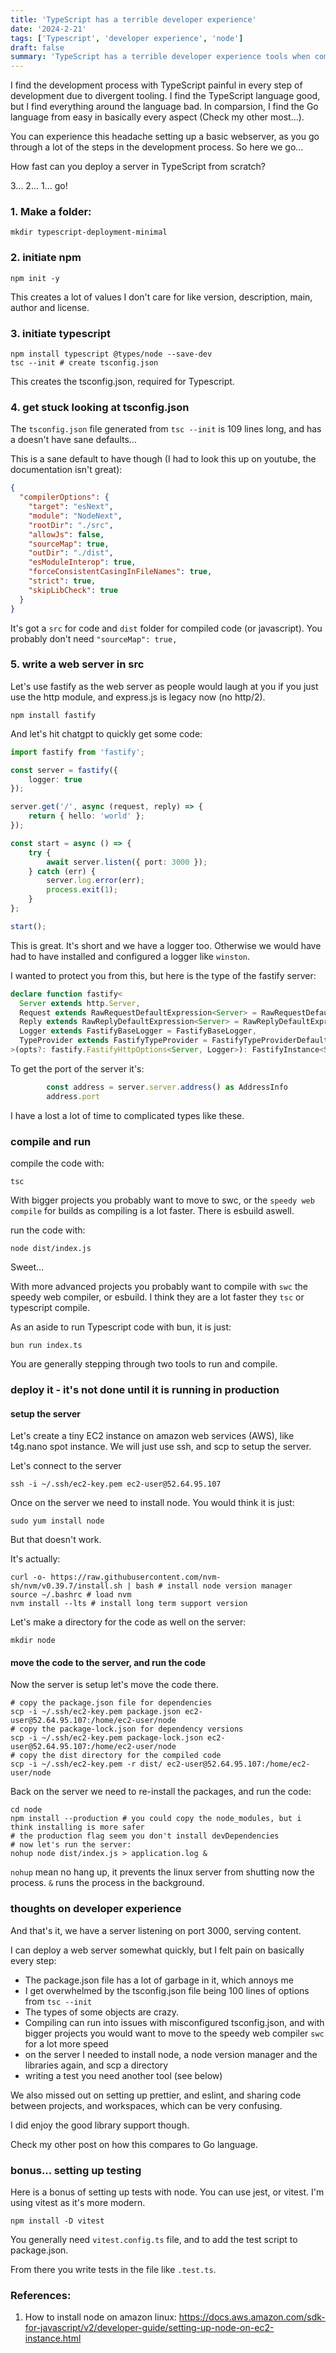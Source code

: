 ```yaml
---
title: 'TypeScript has a terrible developer experience'
date: '2024-2-21'
tags: ['Typescript', 'developer experience', 'node']
draft: false
summary: 'TypeScript has a terrible developer experience tools when compared to go'
---
```


I find the development process with TypeScript painful in every step of development due to divergent tooling. I find the TypeScript language good, but I find everything around the language bad. In comparsion, I find the Go language from easy in basically every aspect (Check my other most...).

You can experience this headache setting up a basic webserver, as you go through a lot of the steps in the development process. So here we go...

How fast can you deploy a server in TypeScript from scratch?

3... 2... 1... go!

### 1. Make a folder:

```
mkdir typescript-deployment-minimal
```

### 2. initiate npm

```shell
npm init -y
```

This creates a lot of values I don't care for like version, description, main, author and license.

### 3. initiate typescript

```shell
npm install typescript @types/node --save-dev
tsc --init # create tsconfig.json
```

This creates the tsconfig.json, required for Typescript.

### 4. get stuck looking at tsconfig.json

The `tsconfig.json` file generated from `tsc --init` is 109 lines long, and has a doesn't have sane defaults...

This is a sane default to have though (I had to look this up on youtube, the documentation isn't great):

```json
{
  "compilerOptions": {
    "target": "esNext",
    "module": "NodeNext",
    "rootDir": "./src",
    "allowJs": false,
    "sourceMap": true,
    "outDir": "./dist",
    "esModuleInterop": true,
    "forceConsistentCasingInFileNames": true,
    "strict": true,
    "skipLibCheck": true
  }
}
```

It's got a `src` for code and `dist` folder for compiled code (or javascript). You probably don't need `"sourceMap": true,`

### 5. write a web server in src

Let's use fastify as the web server as people would laugh at you if you just use the http module, and express.js is legacy now (no http/2).

```shell
npm install fastify
```

And let's hit chatgpt to quickly get some code:

```Typescript
import fastify from 'fastify';

const server = fastify({
    logger: true
});

server.get('/', async (request, reply) => {
    return { hello: 'world' };
});

const start = async () => {
    try {
        await server.listen({ port: 3000 });
    } catch (err) {
        server.log.error(err);
        process.exit(1);
    }
};

start();

```

This is great. It's short and we have a logger too. Otherwise we would have had to have installed and configured a logger like `winston`.

I wanted to protect you from this, but here is the type of the fastify server:

```Typescript
declare function fastify<
  Server extends http.Server,
  Request extends RawRequestDefaultExpression<Server> = RawRequestDefaultExpression<Server>,
  Reply extends RawReplyDefaultExpression<Server> = RawReplyDefaultExpression<Server>,
  Logger extends FastifyBaseLogger = FastifyBaseLogger,
  TypeProvider extends FastifyTypeProvider = FastifyTypeProviderDefault,
>(opts?: fastify.FastifyHttpOptions<Server, Logger>): FastifyInstance<Server, Request, Reply, Logger, TypeProvider> & PromiseLike<FastifyInstance<Server, Request, Reply, Logger, TypeProvider>>
```

To get the port of the server it's:

```Typescript
        const address = server.server.address() as AddressInfo
        address.port
```

I have a lost a lot of time to complicated types like these.

### compile and run

compile the code with:

```shell
tsc
```

With bigger projects you probably want to move to swc, or the `speedy web compile` for builds as compiling is a lot faster. There is esbuild aswell.

run the code with:

```shell
node dist/index.js
```

Sweet...

With more advanced projects you probably want to compile with `swc` the speedy web compiler, or esbuild. I think they are a lot faster they `tsc` or typescript compile.

As an aside to run Typescript code with bun, it is just:

```shell
bun run index.ts
```

You are generally stepping through two tools to run and compile.

### deploy it - it's not done until it is running in production

#### setup the server

Let's create a tiny EC2 instance on amazon web services (AWS), like t4g.nano spot instance. We will just use ssh, and scp to setup the server.

Let's connect to the server

```shell
ssh -i ~/.ssh/ec2-key.pem ec2-user@52.64.95.107
```

Once on the server we need to install node. You would think it is just:

```shell
sudo yum install node
```

But that doesn't work.

It's actually:

```shell
curl -o- https://raw.githubusercontent.com/nvm-sh/nvm/v0.39.7/install.sh | bash # install node version manager
source ~/.bashrc # load nvm
nvm install --lts # install long term support version
```

Let's make a directory for the code as well on the server:

```shell
mkdir node
```

#### move the code to the server, and run the code

Now the server is setup let's move the code there.

```shell
# copy the package.json file for dependencies
scp -i ~/.ssh/ec2-key.pem package.json ec2-user@52.64.95.107:/home/ec2-user/node
# copy the package-lock.json for dependency versions
scp -i ~/.ssh/ec2-key.pem package-lock.json ec2-user@52.64.95.107:/home/ec2-user/node
# copy the dist directory for the compiled code
scp -i ~/.ssh/ec2-key.pem -r dist/ ec2-user@52.64.95.107:/home/ec2-user/node
```

Back on the server we need to re-install the packages, and run the code:

```shell
cd node
npm install --production # you could copy the node_modules, but i think installing is more safer
# the production flag seem you don't install devDependencies
# now let's run the server:
nohup node dist/index.js > application.log &
```

`nohup` mean no hang up, it prevents the linux server from shutting now the process. `&` runs the process in the background.

### thoughts on developer experience

And that's it, we have a server listening on port 3000, serving content.

I can deploy a web server somewhat quickly, but I felt pain on basically every step:

- The package.json file has a lot of garbage in it, which annoys me
- I get overwhelmed by the tsconfig.json file being 100 lines of options from `tsc --init`
- The types of some objects are crazy.
- Compiling can run into issues with misconfigured tsconfig.json, and with bigger projects you would want to move to the speedy web compiler `swc` for a lot more speed
- on the server I needed to install node, a node version manager and the libraries again, and scp a directory
- writing a test you need another tool (see below)

We also missed out on setting up prettier, and eslint, and sharing code between projects, and workspaces, which can be very confusing.

I did enjoy the good library support though.

Check my other post on how this compares to Go language.

### bonus... setting up testing

Here is a bonus of setting up tests with node. You can use jest, or vitest. I'm using vitest as it's more modern.

```shell
npm install -D vitest
```

You generally need `vitest.config.ts` file, and to add the test script to package.json.

From there you write tests in the file like `.test.ts`.

### References:

1. How to install node on amazon linux:
   https://docs.aws.amazon.com/sdk-for-javascript/v2/developer-guide/setting-up-node-on-ec2-instance.html
